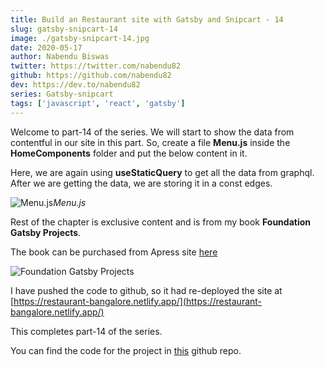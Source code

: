 ```yaml
---
title: Build an Restaurant site with Gatsby and Snipcart - 14
slug: gatsby-snipcart-14
image: ./gatsby-snipcart-14.jpg
date: 2020-05-17
author: Nabendu Biswas
twitter: https://twitter.com/nabendu82
github: https://github.com/nabendu82
dev: https://dev.to/nabendu82
series: Gatsby-snipcart
tags: ['javascript', 'react', 'gatsby']
---
```


Welcome to part-14 of the series. We will start to show the data from contentful in our site in this part. So, create a file **Menu.js** inside the **HomeComponents** folder and put the below content in it.

Here, we are again using **useStaticQuery** to get all the data from graphql. After we are getting the data, we are storing it in a const edges.

![Menu.js](https://res.cloudinary.com/dxkxvfo2o/image/upload/v1590036156/restro-11andUp/14/1_bhzisw.png)*Menu.js*


Rest of the chapter is exclusive content and is from my book **Foundation Gatsby Projects**.

The book can be purchased from Apress site <a href="https://www.apress.com/in/book/9781484265574" target="_blank" rel="noopener noreferrer">here</a>




<div className={styles.image__small}>

![Foundation Gatsby Projects](https://res.cloudinary.com/dxkxvfo2o/image/upload/v1609570264/Foundation_Gatsby_zilffx.jpg)

</div>

  


I have pushed the code to github, so it had re-deployed the site at [https://restaurant-bangalore.netlify.app/](https://restaurant-bangalore.netlify.app/)

This completes part-14 of the series.

You can find the code for the project in [this](https://github.com/nabendu82/restaurant-gatsby) github repo.
